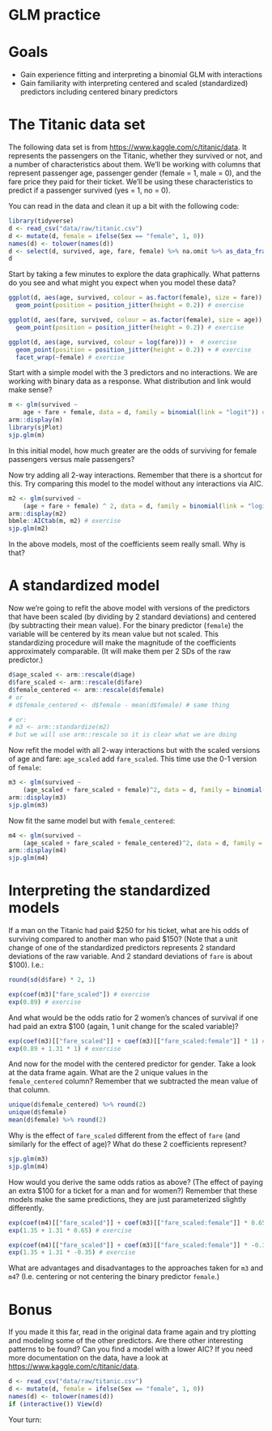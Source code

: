 # GLM practice 

# Goals

- Gain experience fitting and interpreting a binomial GLM with interactions
- Gain familiarity with interpreting centered and scaled (standardized) predictors including centered binary predictors
 
# The Titanic data set 

The following data set is from <https://www.kaggle.com/c/titanic/data>. It represents the passengers on the Titanic, whether they survived or not, and a number of characteristics about them. We'll be working with columns that represent passenger age, passenger gender (female = 1, male = 0), and the fare price they paid for their ticket. We'll be using these characteristics to predict if a passenger survived (yes = 1, no = 0).

You can read in the data and clean it up a bit with the following code:

```r
library(tidyverse)
d <- read_csv("data/raw/titanic.csv")
d <- mutate(d, female = ifelse(Sex == "female", 1, 0))
names(d) <- tolower(names(d))
d <- select(d, survived, age, fare, female) %>% na.omit %>% as_data_frame()
d
```

Start by taking a few minutes to explore the data graphically. What patterns do you see and what might you expect when you model these data? 

```r
ggplot(d, aes(age, survived, colour = as.factor(female), size = fare)) + # exercise
  geom_point(position = position_jitter(height = 0.2)) # exercise

ggplot(d, aes(fare, survived, colour = as.factor(female), size = age)) +  # exercise
  geom_point(position = position_jitter(height = 0.2)) # exercise

ggplot(d, aes(age, survived, colour = log(fare))) +  # exercise
  geom_point(position = position_jitter(height = 0.2)) + # exercise
  facet_wrap(~female) # exercise
```

Start with a simple model with the 3 predictors and no interactions. We are working with binary data as a response. What distribution and link would make sense? 

```r
m <- glm(survived ~ 
    age + fare + female, data = d, family = binomial(link = "logit")) # exercise
arm::display(m)
library(sjPlot)
sjp.glm(m)
```

In this initial model, how much greater are the odds of surviving for female passengers versus male passengers? 

Now try adding all 2-way interactions. Remember that there is a shortcut for this. Try comparing this model to the model without any interactions via AIC.

```r
m2 <- glm(survived ~
    (age + fare + female) ^ 2, data = d, family = binomial(link = "logit")) # exercise
arm::display(m2)
bbmle::AICtab(m, m2) # exercise
sjp.glm(m2)
```

In the above models, most of the coefficients seem really small. Why is that? 

# A standardized model 

Now we're going to refit the above model with versions of the predictors that have been scaled (by dividing by 2 standard deviations) and centered (by subtracting their mean value). For the binary predictor (`female`) the variable will be centered by its mean value but not scaled. This standardizing procedure will make the magnitude of the coefficients approximately comparable. (It will make them per 2 SDs of the raw predictor.)

```r
d$age_scaled <- arm::rescale(d$age)
d$fare_scaled <- arm::rescale(d$fare)
d$female_centered <- arm::rescale(d$female)
# or
# d$female_centered <- d$female - mean(d$female) # same thing

# or:
# m3 <- arm::standardize(m2)
# but we will use arm::rescale so it is clear what we are doing 
```

Now refit the model with all 2-way interactions but with the scaled versions of age and fare: `age_scaled` add `fare_scaled`. This time use the 0-1 version of `female`:

```r
m3 <- glm(survived ~ 
    (age_scaled + fare_scaled + female)^2, data = d, family = binomial()) # exercise
arm::display(m3)
sjp.glm(m3)
```

Now fit the same model but with `female_centered`:

```r
m4 <- glm(survived ~ 
    (age_scaled + fare_scaled + female_centered)^2, data = d, family = binomial()) # exercise
arm::display(m4)
sjp.glm(m4)
```

# Interpreting the standardized models 

If a man on the Titanic had paid \$250 for his ticket, what are his odds of surviving compared to another man who paid \$150? (Note that a unit change of one of the standardized predictors represents 2 standard deviations of the raw variable. And 2 standard deviations of `fare` is about \$100). I.e.:

```r
round(sd(d$fare) * 2, 1)
```

```r
exp(coef(m3)["fare_scaled"]) # exercise
exp(0.89) # exercise
```

And what would be the odds ratio for 2 women's chances of survival if one had paid an extra \$100 (again, 1 unit change for the scaled variable)?

```r
exp(coef(m3)[["fare_scaled"]] + coef(m3)[["fare_scaled:female"]] * 1) # exercise
exp(0.89 + 1.31 * 1) # exercise
```

And now for the model with the centered predictor for gender. Take a look at the data frame again. What are the 2 unique values in the `female_centered` column? Remember that we subtracted the mean value of that column. 

```r
unique(d$female_centered) %>% round(2)
unique(d$female)
mean(d$female) %>% round(2)
```

Why is the effect of `fare_scaled` different from the effect of `fare` (and similarly for the effect of age)? What do these 2 coefficients represent? 

```r
sjp.glm(m3)
sjp.glm(m4)
```

How would you derive the same odds ratios as above? (The effect of paying an extra \$100 for a ticket for a man and for women?) Remember that these models make the same predictions, they are just parameterized slightly differently.

```r
exp(coef(m4)[["fare_scaled"]] + coef(m3)[["fare_scaled:female"]] * 0.65) # exercise
exp(1.35 + 1.31 * 0.65) # exercise

exp(coef(m4)[["fare_scaled"]] + coef(m3)[["fare_scaled:female"]] * -0.35) # exercise
exp(1.35 + 1.31 * -0.35) # exercise
```

What are advantages and disadvantages to the approaches taken for `m3` and `m4`? (I.e. centering or not centering the binary predictor `female`.)

# Bonus 

If you made it this far, read in the original data frame again and try plotting and modeling some of the other predictors. Are there other interesting patterns to be found? Can you find a model with a lower AIC? If you need more documentation on the data, have a look at <https://www.kaggle.com/c/titanic/data>.

```r
d <- read_csv("data/raw/titanic.csv")
d <- mutate(d, female = ifelse(Sex == "female", 1, 0))
names(d) <- tolower(names(d))
if (interactive()) View(d)
```

Your turn:

```r

```

